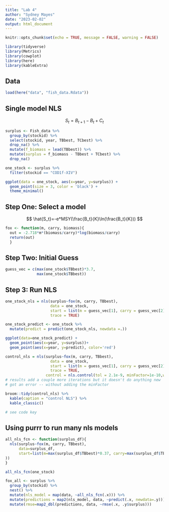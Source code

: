 ```yaml
---
title: "Lab 4"
author: "Sydney Mayes"
date: "2023-02-02"
output: html_document
---
```


```r
knitr::opts_chunk$set(echo = TRUE, message = FALSE, warning = FALSE)

library(tidyverse)
library(Metrics)
library(cowplot)
library(here)
library(kableExtra)

```

## Data
```r
load(here("data", "fish_data.Rdata"))
```

## Single model NLS

$$
S_t=B_{t+1}-B_t+C_t
$$
```r
surplus <- Fish_data %>% 
  group_by(stockid) %>% 
  select(stockid, year, TBbest, TCbest) %>% 
  drop_na() %>% 
  mutate(f_biomass = lead(TBbest)) %>% 
  mutate(surplus = f_biomass - TBbest + TCbest) %>% 
  drop_na()
```

```r
one_stock <- surplus %>% 
  filter(stockid == "COD1f-XIV")

ggplot(data = one_stock, aes(x=year, y=surplus)) +
  geom_point(size = 3, color = 'black') +
  theme_minimal()
```

## Step One: Select a model

$$
\hat{S_t}=-e*MSY(\frac{B_t}{K}\ln(\frac{B_t}{K}))
$$
```r
fox <- function(m, carry, biomass){
  out = -2.718*m*(biomass/carry)*log(biomass/carry)
  return(out)
  }
```

## Step Two: Initial Guess

```r
guess_vec = c(max(one_stock$TBbest)*3.7, 
              max(one_stock$TBbest))
```

## Step 3: Run NLS

```r
one_stock_nls = nls(surplus~fox(m, carry, TBbest),
                    data = one_stock, 
                    start = list(m = guess_vec[1], carry = guess_vec[2]),
                    trace = TRUE)
```
```r
one_stock_predict <- one_stock %>% 
  mutate(predict = predict(one_stock_nls, newdata =.))

ggplot(data=one_stock_predict) +
  geom_point(aes(x=year, y=surplus))+
  geom_point(aes(x=year, y=predict), color='red')
```
```r
control_nls = nls(surplus~fox(m, carry, TBbest),
                    data = one_stock, 
                    start = list(m = guess_vec[1], carry = guess_vec[2]),
                    trace = TRUE,
                  control = nls.control(tol = 2.1e-9, minFactor=1e-10,warnOnly = TRUE)) # very precise tolerance
# results add a couple more iterations but it doesn't do anything new
# got an error -- without adding the minFactor

broom::tidy(control_nls) %>% 
  kable(caption = "control NLS") %>% 
  kable_classic()

# see code key
```

## Using purrr to run many nls models

```r
all_nls_fcn <- function(surplus_df){
  nls(surplus~fox(m, carry, TBbest),
      data=surplus_df,
      start=list(m=max(surplus_df$TBbest)*0.37, carry=max(surplus_df$TBbest)
))
}

all_nls_fcn(one_stock)
```
```r
fox_all <- surplus %>% 
  group_by(stockid) %>% 
  nest() %>% 
  mutate(nls_model = map(data, ~all_nls_fcn(.x))) %>% 
  mutate(predictions = map2(nls_model, data, ~predict(.x, newdata=.y))) %>% 
  mutate(rmse=map2_dbl(predictions, data, ~rmse(.x, .y$surplus)))


```


